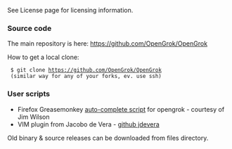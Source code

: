 See License page for licensing information.

=== Source code ===

The main repository is here: https://github.com/OpenGrok/OpenGrok

How to get a local clone:

  $ git clone https://github.com/OpenGrok/OpenGrok
  (similar way for any of your forks, ev. use ssh)

=== User scripts ===

* Firefox Greasemonkey [http://userscripts.org/scripts/show/4758 auto-complete script] for opengrok - courtesy of Jim Wilson
* VIM plugin from Jacobo de Vera - [https://github.com/jdevera/vim-opengrok-search github jdevera]

Old binary & source releases can be downloaded from files directory.